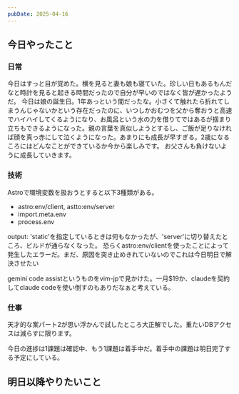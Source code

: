 ```yaml
---
pubDate: 2025-04-16
---
```



## 今日やったこと

### 日常

今日はすっと目が覚めた。横を見ると妻も娘も寝ていた。珍しい日もあるもんだなと時計を見ると起きる時間だったので自分が早いのではなく皆が遅かったようだ。
今日は娘の誕生日。1年あっという間だったな。小さくて触れたら折れてしまうんじゃないかという存在だったのに、いつしかおむつを父から奪おうと高速でハイハイしてくるようになり、お風呂という水の力を借りてではあるが掴まり立ちもできるようになった。親の言葉を真似しようとするし、ご飯が足りなければ顔を真っ赤にして泣くようになった。あまりにも成長が早すぎる。2歳になるころにはどんなことができているか今から楽しみです。
お父さんも負けないように成長していきます。


### 技術

Astroで環境変数を扱おうとすると以下3種類がある。
- astro:env/client, astto:env/server
- import.meta.env
- process.env

output: 'static'を指定しているときは何もなかったが、'server'に切り替えたところ、ビルドが通らなくなった。
恐らくastro:env/clientを使ったことによって発生したエラーだ。まだ、原因を突き止めきれていないのでこれは今日明日で解決させたい

gemini code assistというものをvim-jpで見かけた。一月$19か、claudeを契約してclaude codeを使い倒すのもありだなぁと考えている。

### 仕事

天才的な案パート2が思い浮かんで試したところ大正解でした。重たいDBアクセスは減らすに限ります。

今日の進捗は1課題は確認中、もう1課題は着手中だ。着手中の課題は明日完了する予定にしている。


## 明日以降やりたいこと
